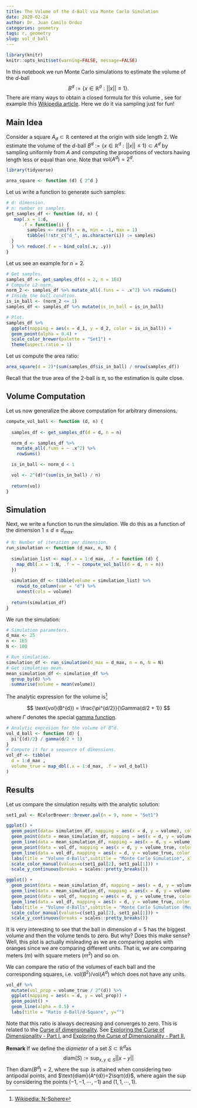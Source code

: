 ```yaml
---
title: The Volume of the d-Ball via Monte Carlo Simulation
date: 2020-02-24
author: Dr. Juan Camilo Orduz
categories: geometry
tags: r, geometry
slug: vol_d_ball
---
```


```r
library(knitr)
knitr::opts_knit$set(warning=FALSE, message=FALSE)
```

In this notebook we run Monte Carlo simulations to estimate the volume of the $d$-ball 
$$
B^{d}:=\{x \in \mathbb{R}^d : ||x|| \leq 1\}.
$$ 
There are many ways to obtain a closed formula for this volume , see for example this [Wikipedia article](https://en.wikipedia.org/wiki/N-sphere). Here we do it via sampling just for fun!

## Main Idea

Consider a square $A_{d}\subset \mathbb{R}$ centered at the origin with side length $2$. We estimate the volume of the $d$-ball $B^{d}:=\{x \in \mathbb{R}^d : ||x|| \leq 1\}\subset A^{d}$ by sampling uniformly from $A$ and computing the proportions of vectors having length less or equal than one. Note that $\text{vol}(A^{d}) = 2^{d}$. 

```r
library(tidyverse)
```

```r
area_square <- function (d) { 2^d }
```

Let us write a function to generate such samples:

```r
# d: dimension.
# n: number os samples.
get_samples_df <- function (d, n) {
   map(.x = 1:d, 
      .f = function(i) { 
        samples <- runif(n = n, min = -1, max = 1)
        tibble(!!str_c("d_", as.character(i)) := samples)
  }
  ) %>% reduce(.f = ~ bind_cols(.x, .y))
}
```

Let us see an example for $n=2$. 

```r
# Get samples. 
samples_df <- get_samples_df(d = 2, n = 1E4)
# Compute L2-norm.
norm_2 <- samples_df %>% mutate_all(.funs = ~ .x^2) %>% rowSums() 
# Inside the ball condtion.
is_in_ball <- (norm_2 <= 1)
samples_df <- samples_df %>% mutate(is_in_ball = is_in_ball) 

# Plot.
samples_df %>% 
  ggplot(mapping = aes(x = d_1, y = d_2, color = is_in_ball)) +
  geom_point(alpha = 0.4) +
  scale_color_brewer(palette = "Set1") +
  theme(aspect.ratio = 1)
```

Let us compute the area ratio:

```r
area_square(d = 2)*(sum(samples_df$is_in_ball) / nrow(samples_df))
```

Recall that the true area of the $2$-ball is $\pi$, so the estimation is quite close. 

## Volume Computation 

Let us now generalize the above computation for arbitrary dimensions. 

```r
compute_vol_ball <- function (d, n) {
  
  samples_df <- get_samples_df(d = d, n = n)

  norm_d <- samples_df %>% 
    mutate_all(.funs = ~ .x^2) %>% 
    rowSums()

  is_in_ball <- norm_d < 1

  vol <- 2^(d)*(sum(is_in_ball) / n)
  
  return(vol)
}
```


## Simulation 

Next, we write a function to run the simulation. We do this as a function of the dimension $1\leq d \leq d_{max}.$ 

```r
# N: Number of iteration per dimension. 
run_simulation <- function (d_max, n, N) {
  
  simulation_list <- map(.x = 1:d_max, .f = function (d) {
    map_dbl(.x = 1:N, .f = ~ compute_vol_ball(d = d, n = n))
  })
  
  simulation_df <- tibble(volume = simulation_list) %>% 
    rowid_to_column(var = "d") %>% 
    unnest(cols = volume) 
  
  return(simulation_df)
}
```

We run the simulation: 

```r
# Simulation parameters. 
d_max <- 25
n <- 1E5
N <- 100

# Run simulation. 
simulation_df <- run_simulation(d_max = d_max, n = n, N = N)
# Get simulation mean.
mean_simulation_df <- simulation_df %>% 
  group_by(d) %>% 
  summarise(volume = mean(volume))
```

The analytic expression for the volume is^[[Wikipedia: N-Sphere](https://en.wikipedia.org/wiki/N-sphere)]

$$
\text{vol}(B^{d}) = \frac{\pi^{d/2}}{\Gamma(d/2 + 1)}
$$
where $\Gamma$ denotes the special [gamma function](https://en.wikipedia.org/wiki/Gamma_function). 

```r
# Analytic expresion for the volume of B^d.
vol_d_ball <- function (d) {
  pi^{(d)/2} / gamma(d/2 + 1)
}
# Compute it for a sequence of dimensions. 
vol_df <- tibble(
  d = 1:d_max , 
  volume_true = map_dbl(.x = 1:d_max, .f = vol_d_ball)
)
```

## Results

Let us compare the simulation results with the analytic solution: 

```r
set1_pal <- RColorBrewer::brewer.pal(n = 9, name = "Set1")

ggplot() +
  geom_point(data= simulation_df, mapping = aes(x = d, y = volume), color = set1_pal[2], alpha = 0.3) +
  geom_point(data = mean_simulation_df, mapping = aes(x = d, y = volume, color="sample")) +
  geom_line(data = mean_simulation_df, mapping = aes(x = d, y = volume, color="sample"), alpha = 0.5) +
  geom_point(data = vol_df, mapping = aes(x = d, y = volume_true, color = "true")) +
  geom_line(data = vol_df, mapping = aes(x = d, y = volume_true, color = "true"), alpha = 0.5) +
  labs(title = "Volume d-Balls",subtitle = "Monte Carlo Simulation", xlabel = "dimension") +
  scale_color_manual(values=c(set1_pal[2], set1_pal[1])) +
  scale_y_continuous(breaks = scales::pretty_breaks())
```

```r
ggplot() +
  geom_point(data = mean_simulation_df, mapping = aes(x = d, y = volume, color="sample")) +
  geom_line(data = mean_simulation_df, mapping = aes(x = d, y = volume, color="sample"), alpha = 0.5) +
  geom_point(data = vol_df, mapping = aes(x = d, y = volume_true, color = "true")) +
  geom_line(data = vol_df, mapping = aes(x = d, y = volume_true, color = "true"), alpha = 0.5) +
  labs(title = "Volume d-Balls",subtitle = "Monte Carlo Simulation (Mean) vs Analytic Expression", xlabel = "dimension") +
  scale_color_manual(values=c(set1_pal[2], set1_pal[1])) +
  scale_y_continuous(breaks = scales::pretty_breaks())
```

It is very interesting to see that the ball in dimension $d=5$ has the biggest volume and then the volume tends to zero. But why? Does this make sense? Well, this plot is actually misleading as we are comparing apples with oranges since we are comparing different units. That is, we are comparing meters ($m$) with square meters ($m^2$) and so on.

We can compare the ratio of the volumes of each ball and the corresponding squares, i.e. $\text{vol}(B^2)/\text{vol}(A^d)$ which does not have any units. 

```r
vol_df %>% 
  mutate(vol_prop = volume_true / 2^(d)) %>% 
  ggplot(mapping = aes(x = d, y = vol_prop)) +
  geom_point() +
  geom_line(alpha = 0.5) +
  labs(title = "Ratio d-Ball/d-Square", y="")
```

Note that this ratio is always decreasing and converges to zero. This is related to the [Curse of dimensionality](https://en.wikipedia.org/wiki/Curse_of_dimensionality). See [Exploring the Curse of Dimensionality - Part I.](https://juanitorduz.github.io/exploring-the-curse-of-dimensionality-part-i./) and [Exploring the Curse of Dimensionality - Part II.](https://juanitorduz.github.io/exploring-the-curse-of-dimensionality-part-ii./)

**Remark** If we define the *diameter* of a set $S\subset \mathbb{R}^{d}$as 
$$
\text{diam}(S):= \sup_{x, y\in S}||x - y||
$$
Then $\text{diam}(B^{d})=2$, where the $\sup$ is attained when considering two antipodal points, and $\text{diam}(A^{d})=2\sqrt{d}$, where again the $\sup$ by considering the points $(-1, -1, \cdots, -1)$ and $(1, 1, \cdots, 1)$. 